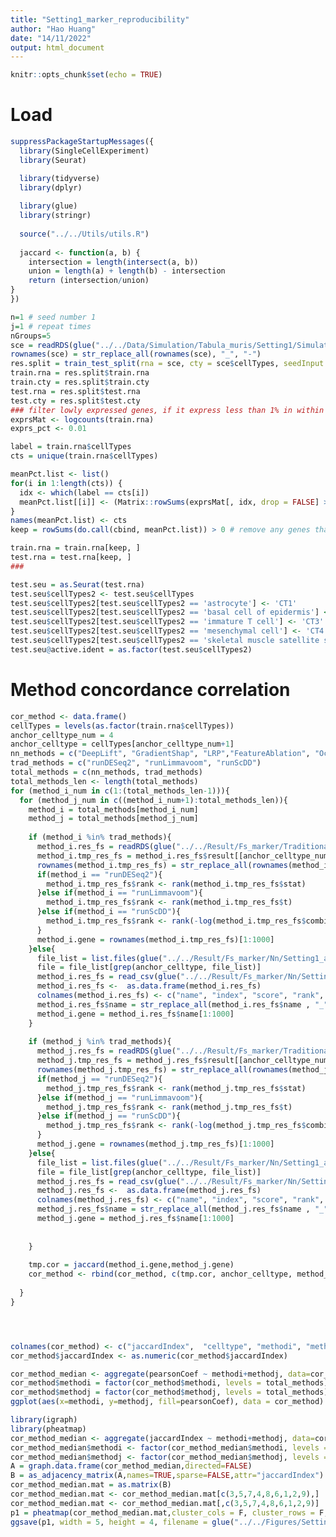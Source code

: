 ```yaml
---
title: "Setting1_marker_reproducibility"
author: "Hao Huang"
date: "14/11/2022"
output: html_document
---
```


```r
knitr::opts_chunk$set(echo = TRUE)
```


# Load
```r
suppressPackageStartupMessages({
  library(SingleCellExperiment)
  library(Seurat)

  library(tidyverse)
  library(dplyr)
  
  library(glue)
  library(stringr)
  
  source("../../Utils/utils.R")
  
  jaccard <- function(a, b) {
    intersection = length(intersect(a, b))
    union = length(a) + length(b) - intersection
    return (intersection/union)
}
})
```


```r
n=1 # seed number 1
j=1 # repeat times
nGroups=5
sce = readRDS(glue("../../Data/Simulation/Tabula_muris/Setting1/Simulation_setting1_nCells_200_nGroups_{nGroups}__iteration{j}_seeds{n}.rds"))
rownames(sce) = str_replace_all(rownames(sce), "_", "-")
res.split = train_test_split(rna = sce, cty = sce$cellTypes, seedInput = 1234)
train.rna = res.split$train.rna
train.cty = res.split$train.cty
test.rna = res.split$test.rna
test.cty = res.split$test.cty
### filter lowly expressed genes, if it express less than 1% in within every cell types 
exprsMat <- logcounts(train.rna)
exprs_pct <- 0.01

label = train.rna$cellTypes
cts = unique(train.rna$cellTypes)

meanPct.list <- list()
for(i in 1:length(cts)) {
  idx <- which(label == cts[i])
  meanPct.list[[i]] <- (Matrix::rowSums(exprsMat[, idx, drop = FALSE] > 0)/sum(label == cts[i])) > exprs_pct
}
names(meanPct.list) <- cts
keep = rowSums(do.call(cbind, meanPct.list)) > 0 # remove any genes that are expressed lower than 5% in each and every cell type

train.rna = train.rna[keep, ]
test.rna = test.rna[keep, ]
###

test.seu = as.Seurat(test.rna)
test.seu$cellTypes2 <- test.seu$cellTypes
test.seu$cellTypes2[test.seu$cellTypes2 == 'astrocyte'] <- 'CT1'
test.seu$cellTypes2[test.seu$cellTypes2 == 'basal cell of epidermis'] <- 'CT2'
test.seu$cellTypes2[test.seu$cellTypes2 == 'immature T cell'] <- 'CT3'
test.seu$cellTypes2[test.seu$cellTypes2 == 'mesenchymal cell'] <- 'CT4'
test.seu$cellTypes2[test.seu$cellTypes2 == 'skeletal muscle satellite stem cell'] <- 'CT5'
test.seu@active.ident = as.factor(test.seu$cellTypes2)


```

# Method concordance correlation
```r
cor_method <- data.frame()
cellTypes = levels(as.factor(train.rna$cellTypes))
anchor_celltype_num = 4
anchor_celltype = cellTypes[anchor_celltype_num+1]
nn_methods = c("DeepLift", "GradientShap", "LRP","FeatureAblation", "Occlusion","Lime")
trad_methods = c("runDESeq2", "runLimmavoom", "runScDD")
total_methods = c(nn_methods, trad_methods)
total_methods_len <- length(total_methods)
for (method_i_num in c(1:(total_methods_len-1))){
  for (method_j_num in c((method_i_num+1):total_methods_len)){
    method_i = total_methods[method_i_num]
    method_j = total_methods[method_j_num]
    
    if (method_i %in% trad_methods){
      method_i.res_fs = readRDS(glue("../../Result/Fs_marker/Traditional/Setting1/{method_i}/Res_{method_i}_Simulation_setting1_nCells_200_nGroups_{nGroups}__iteration{j}_seeds{n}.rds"))
      method_i.tmp_res_fs = method_i.res_fs$result[[anchor_celltype_num+1]]
      rownames(method_i.tmp_res_fs) = str_replace_all(rownames(method_i.tmp_res_fs), "_","-") 
      if(method_i == "runDESeq2"){
        method_i.tmp_res_fs$rank <- rank(method_i.tmp_res_fs$stat)
      }else if(method_i == "runLimmavoom"){
        method_i.tmp_res_fs$rank <- rank(method_i.tmp_res_fs$t)
      }else if(method_i == "runScDD"){
        method_i.tmp_res_fs$rank <- rank(-log(method_i.tmp_res_fs$combined.pvalue.adj+0.0001))
      }
      method_i.gene = rownames(method_i.tmp_res_fs)[1:1000]
    }else{
      file_list = list.files(glue("../../Result/Fs_marker/Nn/Setting1_all/{method_i}/dataset_seeds_{n}/"))
      file = file_list[grep(anchor_celltype, file_list)]
      method_i.res_fs = read_csv(glue("../../Result/Fs_marker/Nn/Setting1_all/{method_i}/dataset_seeds_{n}/{file}"), show_col_types = FALSE)
      method_i.res_fs <-  as.data.frame(method_i.res_fs)
      colnames(method_i.res_fs) <- c("name", "index", "score", "rank", "logfc")
      method_i.res_fs$name = str_replace_all(method_i.res_fs$name , "_","-")
      method_i.gene = method_i.res_fs$name[1:1000]
    }
    
    if (method_j %in% trad_methods){
      method_j.res_fs = readRDS(glue("../../Result/Fs_marker/Traditional/Setting1/{method_j}/Res_{method_j}_Simulation_setting1_nCells_200_nGroups_{nGroups}__iteration{j}_seeds{n}.rds"))
      method_j.tmp_res_fs = method_j.res_fs$result[[anchor_celltype_num+1]]
      rownames(method_j.tmp_res_fs) = str_replace_all(rownames(method_j.tmp_res_fs), "_","-")
      if(method_j == "runDESeq2"){
        method_j.tmp_res_fs$rank <- rank(method_j.tmp_res_fs$stat)
      }else if(method_j == "runLimmavoom"){
        method_j.tmp_res_fs$rank <- rank(method_j.tmp_res_fs$t)
      }else if(method_j == "runScDD"){
        method_j.tmp_res_fs$rank <- rank(-log(method_j.tmp_res_fs$combined.pvalue.adj+0.0001))
      }
      method_j.gene = rownames(method_j.tmp_res_fs)[1:1000]
    }else{
      file_list = list.files(glue("../../Result/Fs_marker/Nn/Setting1_all/{method_j}/dataset_seeds_{n}/"))
      file = file_list[grep(anchor_celltype, file_list)]
      method_j.res_fs = read_csv(glue("../../Result/Fs_marker/Nn/Setting1_all/{method_j}/dataset_seeds_{n}/{file}"), show_col_types = FALSE)
      method_j.res_fs <-  as.data.frame(method_j.res_fs)
      colnames(method_j.res_fs) <- c("name", "index", "score", "rank", "logfc")
      method_j.res_fs$name = str_replace_all(method_j.res_fs$name , "_","-")
      method_j.gene = method_j.res_fs$name[1:1000]
      
      
    }
    
    tmp.cor = jaccard(method_i.gene,method_j.gene)
    cor_method <- rbind(cor_method, c(tmp.cor, anchor_celltype, method_i, method_j))
    
  }
}




colnames(cor_method) <- c("jaccardIndex",  "celltype", "methodi", "methodj")
cor_method$jaccardIndex <- as.numeric(cor_method$jaccardIndex)
```





```r
cor_method_median <- aggregate(pearsonCoef ~ methodi+methodj, data=cor_method, FUN=mean)
cor_method$methodi = factor(cor_method$methodi, levels = total_methods)
cor_method$methodj = factor(cor_method$methodj, levels = total_methods)
ggplot(aes(x=methodi, y=methodj, fill=pearsonCoef), data = cor_method) + geom_tile() + theme_classic()+theme(axis.text.x = element_text(angle = 45, vjust = 1, hjust=1))
```

```r
library(igraph)
library(pheatmap)
cor_method_median <- aggregate(jaccardIndex ~ methodi+methodj, data=cor_method, FUN=mean)
cor_method_median$methodi <- factor(cor_method_median$methodi, levels = total_methods)
cor_method_median$methodj <- factor(cor_method_median$methodj, levels = total_methods)
A = graph.data.frame(cor_method_median,directed=FALSE)
B = as_adjacency_matrix(A,names=TRUE,sparse=FALSE,attr="jaccardIndex")
cor_method_median.mat = as.matrix(B)
cor_method_median.mat <- cor_method_median.mat[c(3,5,7,4,8,6,1,2,9),]
cor_method_median.mat <- cor_method_median.mat[,c(3,5,7,4,8,6,1,2,9)]
p1 = pheatmap(cor_method_median.mat,cluster_cols = F, cluster_rows = F,main = anchor_celltype,color=colorRampPalette(c("white", "pink", "red"))(50))
ggsave(p1, width = 5, height = 4, filename = glue("../../Figures/Setting1/Concordance/example_dataset_{anchor_celltype}_jaccard_top1000.pdf"))
```



